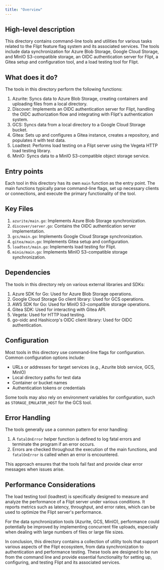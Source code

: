 ```yaml
---
title: "Overview"
---
```


## High-level description
This directory contains command-line tools and utilities for various tasks related to the Flipt feature flag system and its associated services. The tools include data synchronization for Azure Blob Storage, Google Cloud Storage, and MinIO S3-compatible storage, an OIDC authentication server for Flipt, a Gitea setup and configuration tool, and a load testing tool for Flipt.

## What does it do?
The tools in this directory perform the following functions:

1. Azurite: Syncs data to Azure Blob Storage, creating containers and uploading files from a local directory.
2. Discover: Implements an OIDC authentication server for Flipt, handling the OIDC authorization flow and integrating with Flipt's authentication system.
3. GCS: Syncs data from a local directory to a Google Cloud Storage bucket.
4. Gitea: Sets up and configures a Gitea instance, creates a repository, and populates it with test data.
5. Loadtest: Performs load testing on a Flipt server using the Vegeta HTTP load testing library.
6. MinIO: Syncs data to a MinIO S3-compatible object storage service.

## Entry points
Each tool in this directory has its own `main` function as the entry point. The main functions typically parse command-line flags, set up necessary clients or connections, and execute the primary functionality of the tool.

## Key Files
1. `azurite/main.go`: Implements Azure Blob Storage synchronization.
2. `discover/server.go`: Contains the OIDC authentication server implementation.
3. `gcs/main.go`: Implements Google Cloud Storage synchronization.
4. `gitea/main.go`: Implements Gitea setup and configuration.
5. `loadtest/main.go`: Implements load testing for Flipt.
6. `minio/main.go`: Implements MinIO S3-compatible storage synchronization.

## Dependencies
The tools in this directory rely on various external libraries and SDKs:

1. Azure SDK for Go: Used for Azure Blob Storage operations.
2. Google Cloud Storage Go client library: Used for GCS operations.
3. AWS SDK for Go: Used for MinIO S3-compatible storage operations.
4. Gitea SDK: Used for interacting with Gitea API.
5. Vegeta: Used for HTTP load testing.
6. go-oidc and Hashicorp's OIDC client library: Used for OIDC authentication.

## Configuration
Most tools in this directory use command-line flags for configuration. Common configuration options include:

- URLs or addresses for target services (e.g., Azurite blob service, GCS, MinIO)
- Local directory paths for test data
- Container or bucket names
- Authentication tokens or credentials

Some tools may also rely on environment variables for configuration, such as `STORAGE_EMULATOR_HOST` for the GCS tool.

## Error Handling
The tools generally use a common pattern for error handling:

1. A `fatalOnError` helper function is defined to log fatal errors and terminate the program if an error occurs.
2. Errors are checked throughout the execution of the main functions, and `fatalOnError` is called when an error is encountered.

This approach ensures that the tools fail fast and provide clear error messages when issues arise.

## Performance Considerations
The load testing tool (loadtest) is specifically designed to measure and analyze the performance of a Flipt server under various conditions. It reports metrics such as latency, throughput, and error rates, which can be used to optimize the Flipt server's performance.

For the data synchronization tools (Azurite, GCS, MinIO), performance could potentially be improved by implementing concurrent file uploads, especially when dealing with large numbers of files or large file sizes.

In conclusion, this directory contains a collection of utility tools that support various aspects of the Flipt ecosystem, from data synchronization to authentication and performance testing. These tools are designed to be run from the command line and provide essential functionality for setting up, configuring, and testing Flipt and its associated services.
